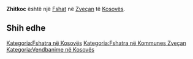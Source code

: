 {{Fshat në Kosovës
 | Emri                = Zhitkoc
| sqi_N_name = Zhitkoc
| sqi_N_FULL_NAME_RO = Zhitkoc
| sqi_N_FULL_NAME_ND_RO = Zhitkoc
| sqi_N_SORT_NAME_RG = ZHITKOC
| sqi_N_FULL_NAME_RG = Zhitkoc
| sqi_N_FULL_NAME_ND_RG = Zhitkoc
| sqi_V_name = Zhitkofc
| sqi_V_FULL_NAME_RO = Zhitkofc Zhitkovc Zitkovc
| sqi_V_FULL_NAME_ND_RO = Zhitkofc Zhitkovc Zitkovc
| sqi_V_SORT_NAME_RG = ZHITKOFC ZHITKOVC ZITKOVC
| sqi_V_FULL_NAME_RG = Zhitkofc Zhitkovc Zitkovc
| sqi_V_FULL_NAME_ND_RG = Zhitkofc Zhitkovc Zitkovc
| srp_N_name = Žitkovac
| srp_N_FULL_NAME_RO = Žitkovac
| srp_N_FULL_NAME_ND_RO = Zitkovac
| srp_N_SORT_NAME_RG = ZITKOVAC
| srp_N_FULL_NAME_RG = Žitkovac
| srp_N_FULL_NAME_ND_RG = Zitkovac
| srp_NS_name = Житковац
| srp_NS_FULL_NAME_RO = Житковац
| srp_NS_FULL_NAME_ND_RO = Житковац
| srp_NS_SORT_NAME_RG = ЖИТКОВАЦ
| srp_NS_FULL_NAME_RG = Житковац
| srp_NS_FULL_NAME_ND_RG = Житковац

 | Emri (Rasa dhanore) = 
 | Figura              = 
 | Shteti              = Kosovo
 | Komuna              = Zveçan
 | Kodi postar         = 
 | Sipërfaqja          = 

 | Popullsia           = 

 | Regj. i popullsisë  = 
 | Dend. e popullsisë  = 
 | Faqja zyrtare       = 
 <!--- Koordinatat ----> 
 | Gjerësia            = 42.931111
 | Gjatësia            = 20.823889
 | Lartësia            = 
}}
'''Zhitkoc''' është një [[Fshat]] në [[Zveçan]] të [[Kosovës]].

<!-- == Gjeografia == -->
<!-- == Historia == -->
<!-- == Demografia == -->
== Shih edhe ==
{{Komuna Zveçan}}
{{Kosovo-Administrata-Cung}}

[[Kategoria:Fshatra në Kosovës]]
[[Kategoria:Fshatra në Kommunes Zveçan]]
[[Kategoria:Vendbanime në Kosovës]]